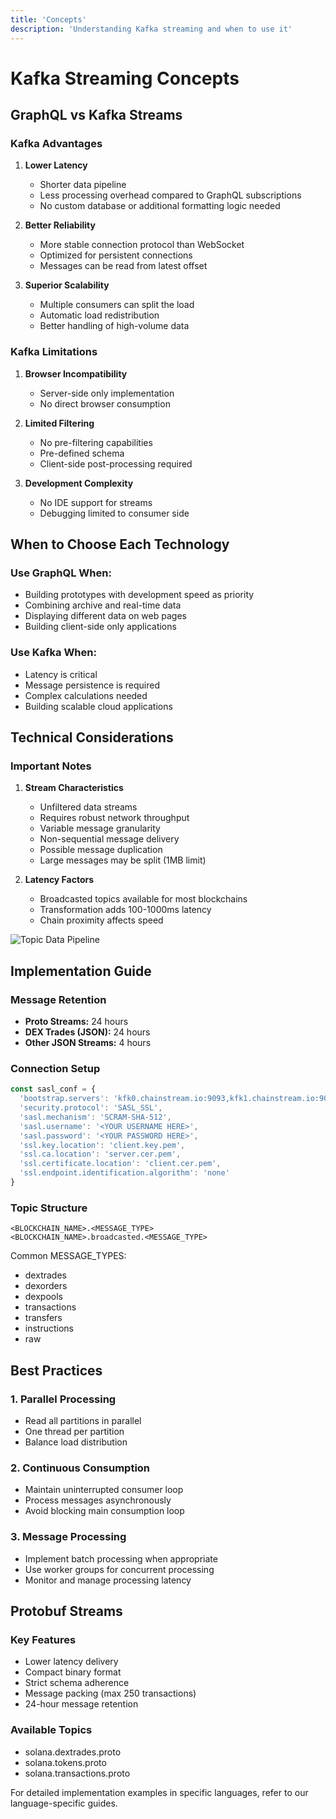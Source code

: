 ```yaml
---
title: 'Concepts'
description: 'Understanding Kafka streaming and when to use it'
---
```


# Kafka Streaming Concepts

## GraphQL vs Kafka Streams

### Kafka Advantages

1. **Lower Latency**
   - Shorter data pipeline
   - Less processing overhead compared to GraphQL subscriptions
   - No custom database or additional formatting logic needed

2. **Better Reliability**
   - More stable connection protocol than WebSocket
   - Optimized for persistent connections
   - Messages can be read from latest offset

3. **Superior Scalability**
   - Multiple consumers can split the load
   - Automatic load redistribution
   - Better handling of high-volume data

### Kafka Limitations

1. **Browser Incompatibility**
   - Server-side only implementation
   - No direct browser consumption

2. **Limited Filtering**
   - No pre-filtering capabilities
   - Pre-defined schema
   - Client-side post-processing required

3. **Development Complexity**
   - No IDE support for streams
   - Debugging limited to consumer side

## When to Choose Each Technology

### Use GraphQL When:

- Building prototypes with development speed as priority
- Combining archive and real-time data
- Displaying different data on web pages
- Building client-side only applications

### Use Kafka When:

- Latency is critical
- Message persistence is required
- Complex calculations needed
- Building scalable cloud applications

## Technical Considerations

### Important Notes

1. **Stream Characteristics**
   - Unfiltered data streams
   - Requires robust network throughput
   - Variable message granularity
   - Non-sequential message delivery
   - Possible message duplication
   - Large messages may be split (1MB limit)

2. **Latency Factors**
   - Broadcasted topics available for most blockchains
   - Transformation adds 100-1000ms latency
   - Chain proximity affects speed

<Frame>
  <img src="../../../images/api-reference/streaming/kafka-pipeline.png" alt="Topic Data Pipeline" />
</Frame>

## Implementation Guide

### Message Retention

- **Proto Streams:** 24 hours
- **DEX Trades (JSON):** 24 hours
- **Other JSON Streams:** 4 hours

### Connection Setup

```javascript
const sasl_conf = {
  'bootstrap.servers': 'kfk0.chainstream.io:9093,kfk1.chainstream.io:9093,kfk2.chainstream.io:9093',
  'security.protocol': 'SASL_SSL',
  'sasl.mechanism': 'SCRAM-SHA-512',
  'sasl.username': '<YOUR USERNAME HERE>',
  'sasl.password': '<YOUR PASSWORD HERE>',
  'ssl.key.location': 'client.key.pem',
  'ssl.ca.location': 'server.cer.pem',
  'ssl.certificate.location': 'client.cer.pem',
  'ssl.endpoint.identification.algorithm': 'none'
}
```

### Topic Structure

```plaintext
<BLOCKCHAIN_NAME>.<MESSAGE_TYPE>
<BLOCKCHAIN_NAME>.broadcasted.<MESSAGE_TYPE>
```

Common MESSAGE_TYPES:
- dextrades
- dexorders
- dexpools
- transactions
- transfers
- instructions
- raw

## Best Practices

### 1. Parallel Processing
- Read all partitions in parallel
- One thread per partition
- Balance load distribution

### 2. Continuous Consumption
- Maintain uninterrupted consumer loop
- Process messages asynchronously
- Avoid blocking main consumption loop

### 3. Message Processing
- Implement batch processing when appropriate
- Use worker groups for concurrent processing
- Monitor and manage processing latency

## Protobuf Streams

### Key Features
- Lower latency delivery
- Compact binary format
- Strict schema adherence
- Message packing (max 250 transactions)
- 24-hour message retention

### Available Topics
- solana.dextrades.proto
- solana.tokens.proto
- solana.transactions.proto

<Note>
For detailed implementation examples in specific languages, refer to our language-specific guides.
</Note> 